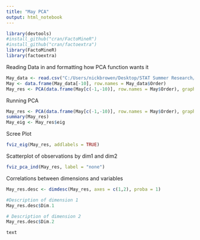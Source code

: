 ```yaml
---
title: "May PCA"
output: html_notebook
---
```


```r
library(devtools)
#install_github("cran/FactoMineR")
#install_github("cran/factoextra")
library(FactoMineR)
library(factoextra)
```


Reading Data in and formatting how PCA function wants it
```r
May_data <- read.csv("C:/Users/nickbrowen/Desktop/STAT Summer Research/MaySoil.csv")[,-1]
May <- data.frame(May_data[-10], row.names = May_data$Order)
May_res <- PCA(data.frame(May[c(-1,-10)], row.names = May$Order), graph = F)
```

Running PCA
```r
May_res <- PCA(data.frame(May[c(-1,-10)], row.names = May$Order), graph = F)
summary(May_res)
May_eig <- May_res$eig
```

Scree Plot
```r
fviz_eig(May_res, addlabels = TRUE)
```

Scatterplot of observations by dim1 and dim2
```r
fviz_pca_ind(May_res, label = "none")
```

Correlations between dimensions and variables
```r
May_res.desc <- dimdesc(May_res, axes = c(1,2), proba = 1)

#Description of dimension 1
May_res.desc$Dim.1

# Description of dimension 2
May_res.desc$Dim.2

```
```
text
```


